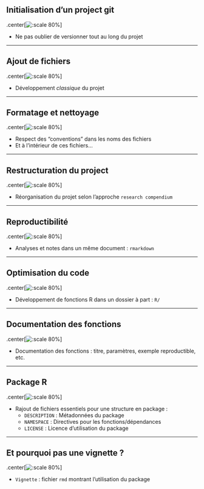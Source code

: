 ## Initialisation d'un project git

.center[![:scale 80%](assets/img/project02.png)]

- Ne pas oublier de versionner tout au long du projet



---

## Ajout de fichiers

.center[![:scale 80%](assets/img/project04.png)]

- Développement _classique_ du projet



---

## Formatage et nettoyage

.center[![:scale 80%](assets/img/project06.png)]

- Respect des "conventions" dans les noms des fichiers
- Et à l'intérieur de ces fichiers...



---

## Restructuration du project

.center[![:scale 80%](assets/img/project08.png)]

- Réorganisation du projet selon l'approche `research compendium`



---

## Reproductibilité

.center[![:scale 80%](assets/img/project10.png)]

- Analyses et notes dans un même document : `rmarkdown`



---

## Optimisation du code

.center[![:scale 80%](assets/img/project12.png)]

- Développement de fonctions R dans un dossier à part : `R/`



---

## Documentation des fonctions

.center[![:scale 80%](assets/img/project14.png)]

- Documentation des fonctions : titre, paramètres, exemple reproductible, etc.



---

## Package R

.center[![:scale 80%](assets/img/project16.png)]

- Rajout de fichiers essentiels pour une structure en package :
  - `DESCRIPTION` : Métadonnées du package
  - `NAMESPACE` : Directives pour les fonctions/dépendances
  - `LICENSE` : Licence d'utilisation du package



---

## Et pourquoi pas une vignette ?

.center[![:scale 80%](assets/img/project18.png)]

- `Vignette` : fichier `rmd` montrant l'utilisation du package
